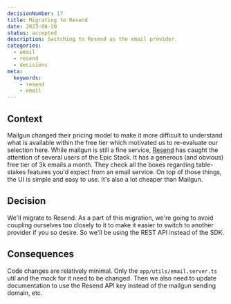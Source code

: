 ```yaml
---
decisionNumber: 17
title: Migrating to Resend
date: 2023-06-20
status: accepted
description: Switching to Resend as the email provider.
categories:
  - email
  - resend
  - decisions
meta:
  keywords:
    - resend
    - email
---
```

## Context

Mailgun changed their pricing model to make it more difficult to understand what
is available within the free tier which motivated us to re-evaluate our
selection here. While mailgun is still a fine service,
[Resend](https://resend.com/) has caught the attention of several users of the
Epic Stack. It has a generous (and obvious) free tier of 3k emails a month. They
check all the boxes regarding table-stakes features you'd expect from an email
service. On top of those things, the UI is simple and easy to use. It's also a
lot cheaper than Mailgun.

## Decision

We'll migrate to Resend. As a part of this migration, we're going to avoid
coupling ourselves too closely to it to make it easier to switch to another
provider if you so desire. So we'll be using the REST API instead of the SDK.

## Consequences

Code changes are relatively minimal. Only the `app/utils/email.server.ts` util
and the mock for it need to be changed. Then we also need to update
documentation to use the Resend API key instead of the mailgun sending domain,
etc.
